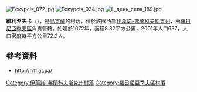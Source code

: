 [[Image:Ескурсія_072.jpg|right]]
[[Image:Ескурсія_034.jpg|right]]
[[Image:L_день_села_189.jpg|right]]

'''維利希夫卡'''（{{lang-uk|Вільхівка}}），是[[烏克蘭|烏克蘭]]的村落，位於該國西部[[伊萬諾-弗蘭科夫斯克州|伊萬諾-弗蘭科夫斯克州]]，由[[羅日尼亞季夫區|羅日尼亞季夫區]]負責管轄，始建於1672年，面積8.82平方公里，2001年人口637，人口密度每平方公里72.2人。

{{coord|48|51|5|N|24|11|12|E|scale:30000|display=title}}

==參考資料==
* http://rrff.at.ua/ {{Wayback|url=http://rrff.at.ua/ |date=20161108025732 }}

{{DEFAULTSORT:Вільхівка}}
[[Category:伊萬諾-弗蘭科夫斯克州村落|Category:伊萬諾-弗蘭科夫斯克州村落]]
[[Category:羅日尼亞季夫區村落|Category:羅日尼亞季夫區村落]]


{{IvanoFrankivsk-geo-stub}}